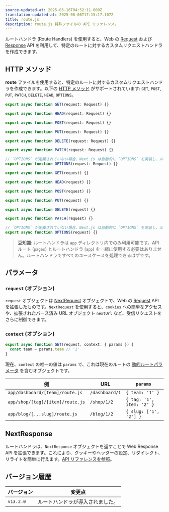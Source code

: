 ```yaml
---
source-updated-at: 2025-05-16T04:52:11.000Z
translation-updated-at: 2025-06-06T17:15:17.107Z
title: route.js
description: route.js 特殊ファイルの API リファレンス。
---
```


ルートハンドラ (Route Handlers) を使用すると、Web の [Request](https://developer.mozilla.org/docs/Web/API/Request) および [Response](https://developer.mozilla.org/docs/Web/API/Response) API を利用して、特定のルートに対するカスタムリクエストハンドラを作成できます。

## HTTP メソッド

**route** ファイルを使用すると、特定のルートに対するカスタムリクエストハンドラを作成できます。以下の [HTTP メソッド](https://developer.mozilla.org/docs/Web/HTTP/Methods) がサポートされています: `GET`, `POST`, `PUT`, `PATCH`, `DELETE`, `HEAD`, `OPTIONS`。

```ts filename="route.ts" switcher
export async function GET(request: Request) {}

export async function HEAD(request: Request) {}

export async function POST(request: Request) {}

export async function PUT(request: Request) {}

export async function DELETE(request: Request) {}

export async function PATCH(request: Request) {}

// `OPTIONS` が定義されていない場合、Next.js は自動的に `OPTIONS` を実装し、ルートハンドラで定義された他のメソッドに応じて適切な Response `Allow` ヘッダを設定します。
export async function OPTIONS(request: Request) {}
```

```js filename="route.js" switcher
export async function GET(request) {}

export async function HEAD(request) {}

export async function POST(request) {}

export async function PUT(request) {}

export async function DELETE(request) {}

export async function PATCH(request) {}

// `OPTIONS` が定義されていない場合、Next.js は自動的に `OPTIONS` を実装し、ルートハンドラで定義された他のメソッドに応じて適切な Response `Allow` ヘッダを設定します。
export async function OPTIONS(request) {}
```

> **豆知識**: ルートハンドラは `app` ディレクトリ内でのみ利用可能です。API ルート (`pages`) とルートハンドラ (`app`) を一緒に使用する必要はありません。ルートハンドラですべてのユースケースを処理できるはずです。

## パラメータ

### `request` (オプション)

`request` オブジェクトは [NextRequest](/docs/app/api-reference/functions/next-request) オブジェクトで、Web の [Request](https://developer.mozilla.org/docs/Web/API/Request) API を拡張したものです。`NextRequest` を使用すると、`cookies` への簡単なアクセスや、拡張されたパース済み URL オブジェクト `nextUrl` など、受信リクエストをさらに制御できます。

### `context` (オプション)

```ts filename="app/dashboard/[team]/route.js"
export async function GET(request, context: { params }) {
  const team = params.team // '1'
}
```

現在、`context` の唯一の値は `params` で、これは現在のルートの [動的ルートパラメータ](/docs/app/building-your-application/routing/dynamic-routes) を含むオブジェクトです。

| 例                                | URL            | `params`                  |
| --------------------------------- | -------------- | ------------------------- |
| `app/dashboard/[team]/route.js`   | `/dashboard/1` | `{ team: '1' }`           |
| `app/shop/[tag]/[item]/route.js`  | `/shop/1/2`    | `{ tag: '1', item: '2' }` |
| `app/blog/[...slug]/route.js`     | `/blog/1/2`    | `{ slug: ['1', '2'] }`    |

## NextResponse

ルートハンドラは、`NextResponse` オブジェクトを返すことで Web Response API を拡張できます。これにより、クッキーやヘッダーの設定、リダイレクト、リライトを簡単に行えます。[API リファレンスを参照](/docs/app/api-reference/functions/next-response)。

## バージョン履歴

| バージョン    | 変更点                          |
| ----------- | ------------------------------ |
| `v13.2.0`   | ルートハンドラが導入されました。 |